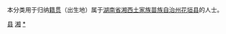 {{Catnav|頁面分類|各種主題的頁面分類|依中国各省来作的分类|各地中国人|湖南人|湘西人}}
{{Catnav|頁面分類|人物|各國人物|中国人|各地中国人|湖南人|湘西人}}

本分类用于归纳[[籍贯|籍贯]]（出生地）属于[[湖南省|湖南省]][[湘西土家族苗族自治州|湘西土家族苗族自治州]][[花垣县|花垣县]]的人士。

[[Category:湘西人|县]]
[[Category:湖南省各县市区人物|湘]]
[[Category:花垣县|*]]